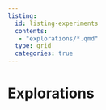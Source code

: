 ```yaml
---
listing:
  id: listing-experiments
  contents:
   - "explorations/*.qmd"
  type: grid
  categories: true
---
```


# Explorations

::: {#listing-experiments}
:::
